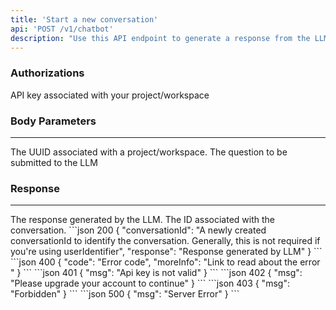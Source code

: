 ```yaml
---
title: 'Start a new conversation'
api: 'POST /v1/chatbot'
description: "Use this API endpoint to generate a response from the LLM, tailored to your custom knowledge base and the specified prompt."
---
```

### Authorizations
<ParamField header="x-api-key" type="string" required>
API key associated with your project/workspace
</ParamField>


### Body Parameters
___
<ParamField body="projectId" type="string" required>
The UUID associated with a project/workspace.
</ParamField>
<ParamField body="question" type="string" required>
The question to be submitted to the LLM
</ParamField>

### Response
___
<ResponseField name="response" type="string">
 The response generated by the LLM.
</ResponseField>
<ResponseField name="conversationId" type="string">
The ID associated with the conversation.
</ResponseField>

<ResponseExample>
   ```json 200
{
  "conversationId": "A newly created conversationId to identify the conversation. Generally, this is not required if you're using userIdentifier",
  "response": "Response generated by LLM"
}
```
```json 400
{
  "code": "Error code",
  "moreInfo": "Link to read about the error "
}
```
```json 401
{
  "msg": "Api key is not valid"
}
```
```json 402
{
  "msg": "Please upgrade your account to continue"
}
```
```json 403
{
  "msg": "Forbidden"
}
```
```json 500
{
  "msg": "Server Error"
}
```
</ResponseExample>


